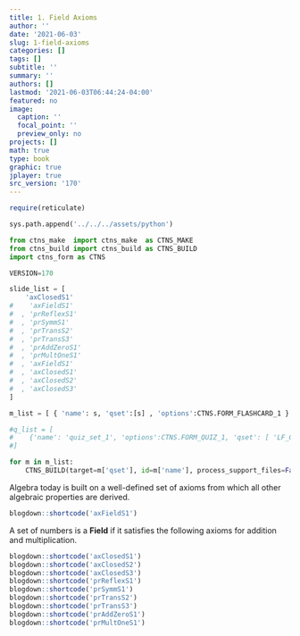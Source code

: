 ```yaml
---
title: 1. Field Axioms
author: ''
date: '2021-06-03'
slug: 1-field-axioms
categories: []
tags: []
subtitle: ''
summary: ''
authors: []
lastmod: '2021-06-03T06:44:24-04:00'
featured: no
image:
  caption: ''
  focal_point: ''
  preview_only: no
projects: []
math: true
type: book
graphic: true
jplayer: true
src_version: '170'
---
```

```r
require(reticulate)
```

```python
sys.path.append('../../../assets/python')

from ctns_make  import ctns_make  as CTNS_MAKE
from ctns_build import ctns_build as CTNS_BUILD
import ctns_form as CTNS

VERSION=170
```

```python
slide_list = [
    'axClosedS1'
#    'axFieldS1'
#  , 'prReflexS1'
#  , 'prSymmS1'
#  , 'prTransS2'
#  , 'prTransS3'
#  , 'prAddZeroS1'
#  , 'prMultOneS1'
#  , 'axFieldS1'
#  , 'axClosedS1'
#  , 'axClosedS2'
#  , 'axClosedS3' 
]

m_list = [ { 'name': s, 'qset':[s] , 'options':CTNS.FORM_FLASHCARD_1 } for s in slide_list ]

#q_list = [
#    {'name': 'quiz_set_1', 'options':CTNS.FORM_QUIZ_1, 'qset': [ 'LF_GeneralFormS', 'LF_HLineS', 'LF_InterceptInterceptFormS', 'LF_InterceptS' ]}
#]
```

```python
for m in m_list:
    CTNS_BUILD(target=m['qset'], id=m['name'], process_support_files=False, version=VERSION, write_image=False, image_target=m['name'], opt_ctns = m['options'], encrypt=False)
```

Algebra today is built on a well-defined set of axioms from which all other algebraic properties are derived.

```r
blogdown::shortcode('axFieldS1')
```

A set of numbers is a **Field** if it satisfies the following axioms for addition and multiplication.

```r
blogdown::shortcode('axClosedS1')
blogdown::shortcode('axClosedS2')
blogdown::shortcode('axClosedS3')
blogdown::shortcode('prReflexS1')
blogdown::shortcode('prSymmS1')
blogdown::shortcode('prTransS2')
blogdown::shortcode('prTransS3')
blogdown::shortcode('prAddZeroS1')
blogdown::shortcode('prMultOneS1')
```

